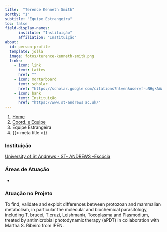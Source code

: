 ```yaml
---
title:  "Terence Kenneth Smith"
sortby: "1"
subtitle: "Equipe Estrangeira"
toc: false
field-display-names:
      institute: "Instituição"
      affiliation: "Instituição"
about:
  id: person-profile
  template: jolla
  image: fotos/terence-kenneth-smith.png
  links:
    - icon: link
      text: Lattes
      href: ""
    - icon: mortarboard
      text: scholar
      href: "https://scholar.google.com/citations?hl=en&user=f-uNHgkAAAAJ"
    - icon: bank
      text: Instituição
      href: "https://www.st-andrews.ac.uk/"
---
```


```{=html}
<nav aria-label="breadcrumb">
  <ol class="breadcrumb">
    <li class="breadcrumb-item"><a href="../../index.html">Home</a></li>
    <li class="breadcrumb-item"><a href="../coord-equipe.html">Coord. e Equipe</a></li>
    <li class="breadcrumb-item active">Equipe Estrangeira</li>
    <li class="breadcrumb-item active" aria-current="page">{{< meta title >}}</li>
  </ol>
</nav>
```
:::{#person-profile}
:::

### Instituição

[University of St Andrews - ST- ANDREWS --Escócia](https://www.st-andrews.ac.uk/)

### Áreas de Atuação

-

### Atuação no Projeto

To find, validate and exploit differences between protozoan and mammalian metabolism, in particular the molecular and biochemical parasitology, including T. brucei, T.cruzi, Leishmania, Toxoplasma and Plasmodium, treated by antimicrobial photodynamic therapy (aPDT) in collaboration with Martha S. Ribeiro from IPEN.
